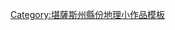 {{asbox
| image     = Flag of Kansas.svg
| pix       = 
| subject   = 地理
| qualifier = 堪薩斯州[[摩里斯縣 (堪薩斯州)|摩里斯縣]]
| category  = 堪薩斯州地理小作品
| tempsort  =  Morris
| name      = Template:MorrisCountyKS-geo-stub
}}
<noinclude>
[[Category:堪薩斯州縣份地理小作品模板]]
</noinclude>